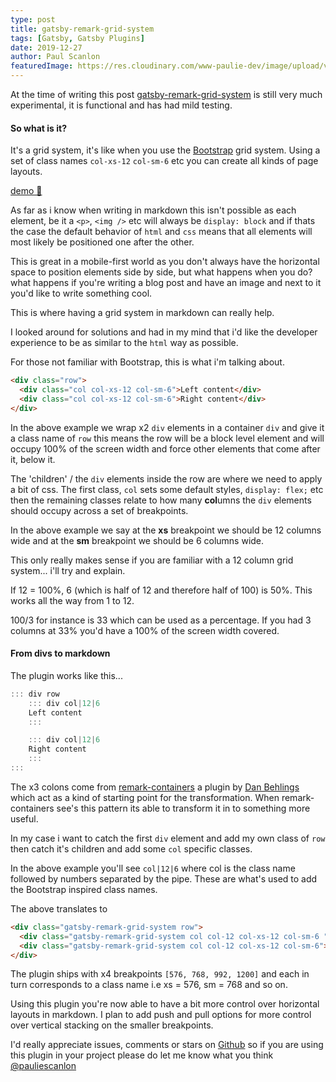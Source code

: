 ```yaml
---
type: post
title: gatsby-remark-grid-system
tags: [Gatsby, Gatsby Plugins]
date: 2019-12-27
author: Paul Scanlon
featuredImage: https://res.cloudinary.com/www-paulie-dev/image/upload/v1595915545/paulie.dev/2019/12/26/gatsby-remark-grid-system_tvzwjm.jpg
---
```


At the time of writing this post [gatsby-remark-grid-system](https://github.com/PaulieScanlon/gatsby-remark-grid-system)
is still very much experimental, it is functional and has had mild testing.

#### So what is it?

It's a grid system, it's like when you use the [Bootstrap](https://getbootstrap.com/docs/4.0/layout/grid/) grid system.
Using a set of class names `col-xs-12` `col-sm-6` etc you can create all kinds of page layouts.

[demo 🍱](https://gatsby-remark-grid-system.netlify.com/)

As far as i know when writing in markdown this isn't possible as each element, be it a `<p>`, `<img />` etc will always
be `display: block` and if thats the case the default behavior of `html` and `css` means that all elements will most
likely be positioned one after the other.

This is great in a mobile-first world as you don't always have the horizontal space to position elements side by side,
but what happens when you do? what happens if you're writing a blog post and have an image and next to it you'd like to
write something cool.

This is where having a grid system in markdown can really help.

I looked around for solutions and had in my mind that i'd like the developer experience to be as similar to the `html`
way as possible.

For those not familiar with Bootstrap, this is what i'm talking about.

```html
<div class="row">
  <div class="col col-xs-12 col-sm-6">Left content</div>
  <div class="col col-xs-12 col-sm-6">Right content</div>
</div>
```

In the above example we wrap x2 `div` elements in a container `div` and give it a class name of `row` this means the row
will be a block level element and will occupy 100% of the screen width and force other elements that come after it,
below it.

The 'children' / the `div` elements inside the row are where we need to apply a bit of css. The first class, `col` sets
some default styles, `display: flex;` etc then the remaining classes relate to how many **col**umns the `div` elements
should occupy across a set of breakpoints.

In the above example we say at the **xs** breakpoint we should be 12 columns wide and at the **sm** breakpoint we should
be 6 columns wide.

This only really makes sense if you are familiar with a 12 column grid system... i'll try and explain.

If 12 = 100%, 6 (which is half of 12 and therefore half of 100) is 50%. This works all the way from 1 to 12.

100/3 for instance is 33 which can be used as a percentage. If you had 3 columns at 33% you'd have a 100% of the screen
width covered.

#### From divs to markdown

The plugin works like this...

```javascript
::: div row
    ::: div col|12|6
    Left content
    :::

    ::: div col|12|6
    Right content
    :::
:::

```

The x3 colons come from [remark-containers](https://github.com/nevenall/remark-containers) a plugin by
[Dan Behlings](https://github.com/Nevenall) which act as a kind of starting point for the transformation. When
remark-containers see's this pattern its able to transform it in to something more useful.

In my case i want to catch the first `div` element and add my own class of `row` then catch it's children and add some
`col` specific classes.

In the above example you'll see `col|12|6` where col is the class name followed by numbers separated by the pipe. These
are what's used to add the Bootstrap inspired class names.

The above translates to

```html
<div class="gatsby-remark-grid-system row">
  <div class="gatsby-remark-grid-system col col-12 col-xs-12 col-sm-6 ">Left content</div>
  <div class="gatsby-remark-grid-system col col-12 col-xs-12 col-sm-6">Right content</div>
</div>
```

The plugin ships with x4 breakpoints `[576, 768, 992, 1200]` and each in turn corresponds to a class name i.e xs = 576,
sm = 768 and so on.

Using this plugin you're now able to have a bit more control over horizontal layouts in markdown. I plan to add push and
pull options for more control over vertical stacking on the smaller breakpoints.

I'd really appreciate issues, comments or stars on [Github](https://github.com/PaulieScanlon/gatsby-remark-grid-system)
so if you are using this plugin in your project please do let me know what you think
[@pauliescanlon](https://twitter.com/PaulieScanlon)
